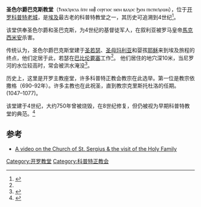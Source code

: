 '''圣色尔爵巴克斯教堂'''（ϯⲉⲕⲕⲗⲏⲥⲓⲁ ⲛ̀ⲧⲉ ⲛⲓ⳥ ⲥⲉⲣⲅⲓⲟⲥ ⲛⲉⲙ ⲃⲁⲭⲟⲥ Ϧⲉⲛ ⲡⲓⲥⲡⲉⲗⲉⲱⲛ），位于[[开罗科普特老城|开罗科普特老城]]，是[[埃及|埃及]]最古老的科普特教堂之一，其历史可追溯到4世纪<ref name="touregypt.net">{{Cite web |url=http://touregypt.net/featurestories/serga.htm |title=Egypt: The Church of Saints Sergius and Bacchus (Abu Serga) [http://www.PrivateToursEgypt.com www.PrivateToursEgypt.com] pay on the end of the tour |accessdate=2014-01-02 |archive-date=2017-12-09 |archive-url=https://web.archive.org/web/20171209224922/http://www.touregypt.net/featurestories/serga.htm |dead-url=no }}</ref>。

该堂供奉圣色尔爵和圣巴克斯，为4世纪的基督徒军人，在叙利亚被罗马皇帝[[馬克西米安|馬克西米安]]杀害。

传统认为，圣色尔爵巴克斯堂建于[[圣若瑟|圣若瑟]]、[[圣母玛利亚|圣母玛利亚]]和婴孩[[耶稣|耶稣]]来到埃及旅程的终点，他们定居于此，若瑟在[[巴比伦要塞|巴比伦要塞]]工作<ref name="touregypt.net"/>。
他们居住的地穴深10米，当尼罗河的水位较高时，常会被洪水淹没<ref>{{Cite web |url=http://uk.holidaysguide.yahoo.com/p-travelguide-36852-action-describe-church_of_abu_serga_st_sergius_cairo-i |title=Church of Abu Serga (St Sergius) Guide - Yahoo! Travel Guide UK |accessdate=2014-01-02 |archive-date=2012-07-17 |archive-url=https://archive.is/20120717025744/http://uk.holidaysguide.yahoo.com/p-travelguide-36852-action-describe-church_of_abu_serga_st_sergius_cairo-i |dead-url=yes }}</ref>。

历史上，这里是开罗主教座堂，许多科普特正教会教宗在此选举。第一位是教宗依撒格（690-92年）。许多主教也在此祝圣，直到教宗克里斯托杜洛的任期。(1047–1077)。

该堂建于4世纪，大约750年曾被烧毁，在8世纪修复，但仍被视为早期科普特教堂的典范。<ref>{{Cite web |url=http://www.a-1hotels.com/eg/history/html/abu_serga.html |title=Abu serga |accessdate=2014-01-02 |archive-date=2014-01-03 |archive-url=https://web.archive.org/web/20140103074436/http://www.a-1hotels.com/eg/history/html/abu_serga.html |dead-url=no }}</ref>

== 参考==
*[http://ca.youtube.com/watch?v=qH2HR_Y0fpo A video on the Church of St. Sergius & the visit of the Holy Family]
<references/>

{{coord|30.0058|31.2307|type:landmark_region:EG|display=title}}
[[Category:开罗教堂|Category:开罗教堂]]
[[Category:科普特正教会|Category:科普特正教会]]